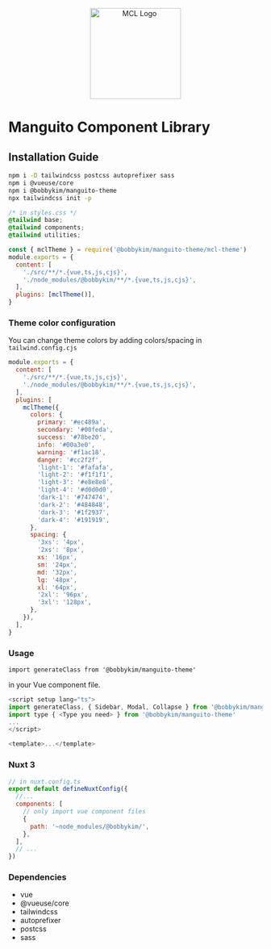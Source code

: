 
<Meta title="Introduction/Installation" />

<p align="center">
  <img width="180" src="/mcl-logo-square.png" alt="MCL Logo" />
</p>

# Manguito Component Library

## Installation Guide

```zsh
npm i -D tailwindcss postcss autoprefixer sass
npm i @vueuse/core
npm i @bobbykim/manguito-theme
npx tailwindcss init -p
```

```css
/* in styles.css */
@tailwind base;
@tailwind components;
@tailwind utilities;
```

```js
const { mclTheme } = require('@bobbykim/manguito-theme/mcl-theme')
module.exports = {
  content: [
    './src/**/*.{vue,ts,js,cjs}',
    './node_modules/@bobbykim/**/*.{vue,ts,js,cjs}',
  ],
  plugins: [mclTheme()],
}
```

### Theme color configuration

You can change theme colors by adding colors/spacing in `tailwind.config.cjs`

```js
module.exports = {
  content: [
    './src/**/*.{vue,ts,js,cjs}',
    './node_modules/@bobbykim/**/*.{vue,ts,js,cjs}',
  ],
  plugins: [
    mclTheme({
      colors: {
        primary: '#ec489a',
        secondary: '#00feda',
        success: '#78be20',
        info: '#00a3e0',
        warning: '#f1ac18',
        danger: '#cc2f2f',
        'light-1': '#fafafa',
        'light-2': '#f1f1f1',
        'light-3': '#e8e8e8',
        'light-4': '#d0d0d0',
        'dark-1': '#747474',
        'dark-2': '#484848',
        'dark-3': '#1f2937',
        'dark-4': '#191919',
      },
      spacing: {
        '3xs': '4px',
        '2xs': '8px',
        xs: '16px',
        sm: '24px',
        md: '32px',
        lg: '48px',
        xl: '64px',
        '2xl': '96px',
        '3xl': '128px',
      },
    }),
  ],
}
```

### Usage

`import generateClass from '@bobbykim/manguito-theme'`

in your Vue component file.

```js
<script setup lang="ts">
import generateClass, { Sidebar, Modal, Collapse } from '@bobbykim/manguito-theme'
import type { <Type you need> } from '@bobbykim/manguito-theme'
...
</script>

<template>...</template>
```

### Nuxt 3

```js
// in nuxt.config.ts
export default defineNuxtConfig({
  //...
  components: [
    // only import vue component files
    {
      path: '~node_modules/@bobbykim/',
    },
  ],
  // ...
})
```

### Dependencies

- vue
- @vueuse/core
- tailwindcss
- autoprefixer
- postcss
- sass

